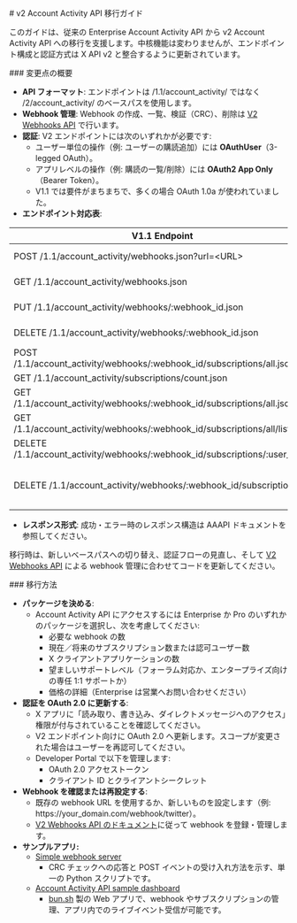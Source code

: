 <div id="v2-account-activity-api-migration-guide">
  # v2 Account Activity API 移行ガイド
</div>

このガイドは、従来の Enterprise Account Activity API から v2 Account Activity API への移行を支援します。中核機能は変わりませんが、エンドポイント構成と認証方式は X API v2 と整合するように更新されています。

<div id="summary-of-changes">
  ### 変更点の概要
</div>

- **API フォーマット**: エンドポイントは /1.1/account\_activity/ ではなく /2/account\_activity/ のベースパスを使用します。
- **Webhook 管理**: Webhook の作成、一覧、検証（CRC）、削除は [V2 Webhooks API](https://github.com/m-rosinsky/XWebhookTest/blob/main/app.py) で行います。
- **認証**: V2 エンドポイントには次のいずれかが必要です:
  - ユーザー単位の操作（例: ユーザーの購読追加）には **OAuthUser**（3-legged OAuth）。
  - アプリレベルの操作（例: 購読の一覧/削除）には **OAuth2 App Only**（Bearer Token）。
  - V1.1 では要件がまちまちで、多くの場合 OAuth 1.0a が使われていました。
- **エンドポイント対応表**:

| V1.1 Endpoint | V2 Equivalent / Action | Notes |
| ----- | ----- | ----- |
| POST /1.1/account\_activity/webhooks.json?url=\<URL> | POST /2/webhooks | [Docs](https://docs.x.com/ja/x-api/webhooks/introduction). Requires OAuth2AppOnly. |
| GET /1.1/account\_activity/webhooks.json | GET /2/webhooks | [Docs](https://docs.x.com/ja/x-api/webhooks/introduction). Requires OAuth2AppOnly. |
| PUT /1.1/account\_activity/webhooks/:webhook\_id.json | PUT /2/webhooks/:webhook\_id | Triggers CRC. [Docs](https://docs.x.com/ja/x-api/webhooks/introduction). Requires OAuth2AppOnly. |
| DELETE /1.1/account\_activity/webhooks/:webhook\_id.json | DELETE /2/webhooks/:webhook\_id | [Docs](https://docs.x.com/ja/x-api/webhooks/introduction). Requires OAuth2AppOnly. |
| POST /1.1/account\_activity/webhooks/:webhook\_id/subscriptions/all.json | POST /2/account\_activity/webhooks/:webhook\_id/subscriptions/all | Requires OAuthUser. |
| GET /1.1/account\_activity/subscriptions/count.json | GET /2/account\_activity/subscriptions/count | Requires OAuth2AppOnly. |
| GET /1.1/account\_activity/webhooks/:webhook\_id/subscriptions/all.json | GET /2/account\_activity/webhooks/:webhook\_id/subscriptions/all | Requires OAuthUser. |
| GET /1.1/account\_activity/webhooks/:webhook\_id/subscriptions/all/list.json | GET /2/account\_activity/webhooks/:webhook\_id/subscriptions/all/list | Requires OAuth2AppOnly. |
| DELETE /1.1/account\_activity/webhooks/:webhook\_id/subscriptions/:user\_id/all | DELETE /2/account\_activity/webhooks/:webhook\_id/subscriptions/:user\_id/all | Requires OAuth2AppOnly. |
| DELETE /1.1/account\_activity/webhooks/:webhook\_id/subscriptions/all | Deprecated / No Direct Equivalent | Use individual deletes or remove the webhook via DELETE /2/webhooks/:webhook\_id. |

- **レスポンス形式**: 成功・エラー時のレスポンス構造は AAAPI ドキュメントを参照してください。

移行時は、新しいベースパスへの切り替え、認証フローの見直し、そして [V2 Webhooks API](https://docs.x.com/ja/x-api/webhooks/introduction) による webhook 管理に合わせてコードを更新してください。

<div id="how-to-migrate">
  ### 移行方法
</div>

- **パッケージを決める**:
  - Account Activity API にアクセスするには Enterprise か Pro のいずれかのパッケージを選択し、次を考慮してください:
    - 必要な webhook の数
    - 現在／将来のサブスクリプション数または認可ユーザー数
    - X クライアントアプリケーションの数
    - 望ましいサポートレベル（フォーラム対応か、エンタープライズ向けの専任 1:1 サポートか）
    - 価格の詳細（Enterprise は営業へお問い合わせください）
- **認証を OAuth 2.0 に更新する**:
  - X アプリに「読み取り、書き込み、ダイレクトメッセージへのアクセス」権限が付与されていることを確認してください。
  - V2 エンドポイント向けに OAuth 2.0 へ更新します。スコープが変更された場合はユーザーを再認可してください。
  - Developer Portal で以下を管理します:
    - OAuth 2.0 アクセストークン
    - クライアント ID とクライアントシークレット
- **Webhook を確認または再設定する**:
  - 既存の webhook URL を使用するか、新しいものを設定します（例: https://your\_domain.com/webhook/twitter）。
  - [V2 Webhooks API のドキュメント](https://docs.x.com/ja/x-api/webhooks/introduction)に従って webhook を登録・管理します。
- **サンプルアプリ:**
  - [Simple webhook server](https://github.com/m-rosinsky/XWebhookTest/blob/main/app.py)
    - CRC チェックへの応答と POST イベントの受け入れ方法を示す、単一の Python スクリプトです。
  - [Account Activity API sample dashboard](https://github.com/xdevplatform/account-activity-dashboard-enterprise/tree/master)
    - [bun.sh](http://bun.sh) 製の Web アプリで、webhook やサブスクリプションの管理、アプリ内でのライブイベント受信が可能です。